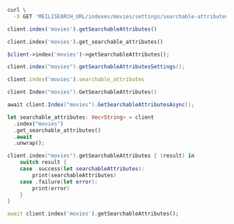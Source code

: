 <CodeGroup>

```bash cURL
curl \
  -X GET 'MEILISEARCH_URL/indexes/movies/settings/searchable-attributes'
```


```javascript JS
client.index('movies').getSearchableAttributes()
```


```python Python
client.index('movies').get_searchable_attributes()
```


```php PHP
$client->index('movies')->getSearchableAttributes();
```


```java Java
client.index("movies").getSearchableAttributesSettings();
```


```ruby Ruby
client.index('movies').searchable_attributes
```


```go Go
client.Index("movies").GetSearchableAttributes()
```


```csharp C#
await client.Index("movies").GetSearchableAttributesAsync();
```


```rust Rust
let searchable_attributes: Vec<String> = client
  .index("movies")
  .get_searchable_attributes()
  .await
  .unwrap();
```


```swift Swift
client.index("movies").getSearchableAttributes { (result) in
    switch result {
    case .success(let searchableAttributes):
        print(searchableAttributes)
    case .failure(let error):
        print(error)
    }
}
```


```dart Dart
await client.index('movies').getSearchableAttributes();
```

</CodeGroup>